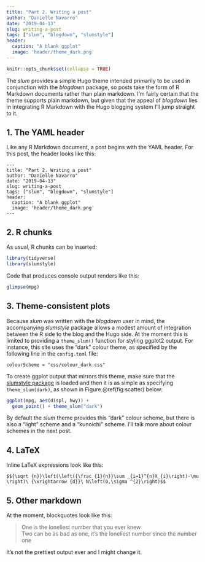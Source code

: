 ```yaml
---
title: "Part 2. Writing a post"
author: "Danielle Navarro"
date: "2019-04-13"
slug: writing-a-post
tags: ["slum", "blogdown", "slumstyle"]
header:
  caption: "A blank ggplot"
  image: 'header/theme_dark.png'
---
```


```r
knitr::opts_chunk$set(collapse = TRUE)
```

The *slum* provides a simple Hugo theme intended primarily to be used in conjunction with the *blogdown* package, so posts take the form of R Markdown documents rather than plain markdown. I'm fairly certain that the theme supports plain markdown, but given that the appeal of *blogdown* lies in integrating R Markdown with the Hugo blogging system I'll jump straight to it. 

## 1. The YAML header

Like any R Markdown document, a post begins with the YAML header. For this post, the header looks like this:

```
---
title: "Part 2. Writing a post"
author: "Danielle Navarro"
date: "2019-04-13"
slug: writing-a-post
tags: ["slum", "blogdown", "slumstyle"]
header:
  caption: "A blank ggplot"
  image: 'header/theme_dark.png'
---
```

## 2. R chunks

As usual, R chunks can be inserted:

```r
library(tidyverse)
library(slumstyle)
```

Code that produces console output renders like this:

```r
glimpse(mpg)
```


## 3. Theme-consistent plots

Because *slum* was written with the *blogdown* user in mind, the accompanying *slumstyle* package allows a modest amount of integration between the R side to the blog and the Hugo side. At the moment this is limited to providing a `theme_slum()` function for styling ggplot2 output. For instance, this site uses the "dark" colour theme, as specified by the following line in the `config.toml` file:

```
colourScheme = "css/colour_dark.css"
```

To create ggplot output that mirrors this theme, make sure that the [slumstyle package](https://github.com/djnavarro/slumstyle) is loaded and then it is as simple as specifying `theme_slum(dark)`, as shown in  Figure \@ref(fig:scatter) below:

```r
ggplot(mpg, aes(displ, hwy)) + 
  geom_point() + theme_slum("dark")
```

By default the *slum* theme provides this "dark" colour scheme, but there is also a "light" scheme and a "kunoichi" scheme. I'll talk more about colour schemes in the next post.

## 4. LaTeX

Inline LaTeX expressions look like this:

`$${\sqrt {n}}\left(\left({\frac {1}{n}}\sum _{i=1}^{n}X_{i}\right)-\mu \right)\ {\xrightarrow {d}}\ N\left(0,\sigma ^{2}\right)$$`


## 5. Other markdown 

At the moment, blockquotes look like this:

> One is the loneliest number that you ever knew <br>
> Two can be as bad as one, it's the loneliest number since the number one

It's not the prettiest output ever and I might change it. 


